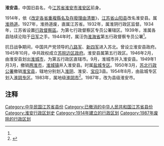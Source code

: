 '''淮安县'''，中国旧县名，今[[江苏省|江苏省]][[淮安市|淮安市]][[淮安区|淮安区]]前身。

1914年，依《[[改定各省重複縣名及存廢理由清單|改定各省重複縣名及存廢理由清單]]》，[[江蘇省_(中華民國)|江苏省]][[山阳县_(江苏省)|山阳县]]改名淮安县。属[[淮扬道|淮扬道]]。1927年，淮扬道废，直属江苏省。1932年，属淮阴行政区监督。1934年，江苏省设置[[行政督察區|行政督察區]]。为第七行政督察区专员公署辖区。1939年，淮属各县陆续沦陷于[[侵华日军|日军]]之手。1944年时，属汪伪[[淮海省|淮海省]]第五行政督察专员公署<ref name="a1"/>。

抗日战争期间，中国共产党领导的[[八路军|八路军]]、[[新四军|新四军]]进入苏北。曾设立淮安县政府。1945年10月，中共政权成立[[苏皖边区政府|苏皖边区政府]]。淮安县属第五行政区。1946年2月，由淮安县划出[[淮城市|淮城市]]，为第五行政区直辖市。9月，淮城市并入淮安县。1949年1月3月，撤销[[两淮市|两淮市]]，[[淮城镇|淮城镇]]并入淮安县。时属[[盐城专区|盐城专区]]。1950年3月，[[苏北行政公署|苏北行政公署]]撤销[[淮宝县|淮宝县]]，辖地分别划入[[淮阴县|淮阴]]、淮安、[[宝应县|宝应]]3县。1954年8月，由盐城专区划入[[淮阴专区|淮阴专区]]。1983年，属地级[[淮阴市|淮阴市]]<ref name="a1">{{Cite web |url=http://szb.huaian.gov.cn/19041501.html|title=淮阴市志上册》第 一 卷》第一章  政 区 演 变 |accessdate=2022-06-11 |author=|date=|work= |publisher=淮安地情网|quote= |language=Zh-hans }}</ref>。1987年，改为县级淮安市。

== 注释 ==
{{Reflist|25em}}

{{中華民國江蘇省行政區劃}}
{{江苏行政区划史}}
[[Category:中华民国江苏省县份|Category:中华民国江苏省县份]]
[[Category:已撤消的中华人民共和国江苏省县份|Category:已撤消的中华人民共和国江苏省县份]]
[[Category:淮安行政区划史|Category:淮安行政区划史]]
[[Category:1914年建立的行政区划|Category:1914年建立的行政区划]]
[[Category:1987年废除的行政区划|Category:1987年废除的行政区划]]